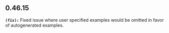 ## 0.46.15
**`(fix):`** Fixed issue where user specified examples would be omitted in favor of autogenerated examples.


